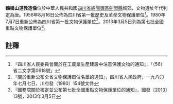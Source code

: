 {{msg:四川省文物保護單位
|名稱 = 鶴鳴山道教造像，顏真卿撰中興頌刻石，李商隱撰劍州重陽亭碑
|編號 = 13
|圖片 = 鹤鸣山道教石窟寺与石刻照片.JPG
|級別 = S01
|分類 = 
|時代 = [[唐代|唐代]]
|地点 = [[四川省|四川省]][[綿陽專區|綿陽專區]][[劍閣縣|劍閣縣]]城郊
|坐標 =
|登錄 = 1956年8月16日
}}
{{msg:四川省文物保護單位
|名稱 = 鶴鳴山道教造像、顏真卿書中興頌石刻、李商隱撰劍州重陽亭銘碑
|編號 = 35
|圖片 = 
|級別 = S1
|分類 = 
|時代 = [[唐代|唐代]]
|地点 = [[四川省|四川省]][[劍閣縣|劍閣縣]]
|坐標 =
|登錄 = 1980年7月7日
}}
{{msg:四川省文物保護單位
|名稱 = 鶴鳴山道教石窟寺及石刻
|編號 = 1577
|圖片 = 
|級別 = 107
|分類 = 
|時代 = 南北朝至民國
|地点 = [[四川省|四川省]][[廣元市|廣元市]][[劍閣縣|劍閣縣]]
|坐標 =
|登錄 = 2013年3月5日
}}

'''鶴鳴山道教造像'''位於中華人民共和國[[四川省|四川省]][[綿陽專區|綿陽專區]][[劍閣縣|劍閣縣]]城郊，文物遺址年代判定為唐。1956年8月16日公佈為四川省第一批歷史及革命文物保護單位<ref>『四川省人民委員會關於在工農業生產建設中注意保護文物的通知』，「（56）省二文字第0618號」</ref>。1980年7月7日重新公佈為四川省第一批文物保護單位<ref>『關於重新公布全省文物保護單位名單的通知』，四川省人民政府，一九八〇年七月七日，川府發（1980）154號文件</ref>。2013年3月5日列為第七批全國重點文物保護單位<ref>『國務院關於核定並公布第七批全國重點文物保護單位的通知』，國發〔2013〕13號，2013年3月5日</ref>。

==註釋==
{{reflist}}
{{文物保護單位小作品}}
{{四川全國重點文物保護單位}}